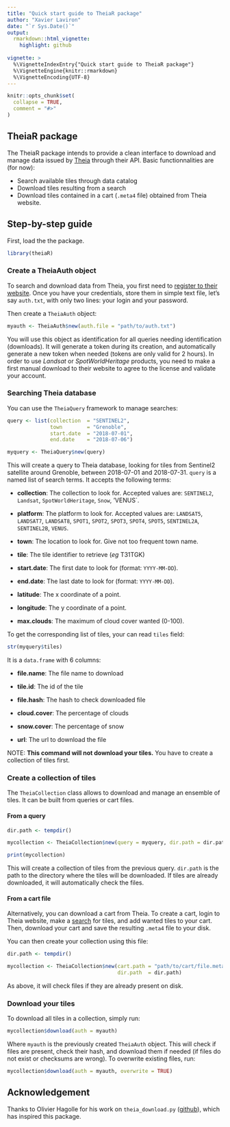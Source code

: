 ```yaml
---
title: "Quick start guide to TheiaR package"
author: "Xavier Laviron"
date: "`r Sys.Date()`"
output:
  rmarkdown::html_vignette:
    highlight: github
  
vignette: >
  %\VignetteIndexEntry{"Quick start guide to TheiaR package"}
  %\VignetteEngine{knitr::rmarkdown}
  %\VignetteEncoding{UTF-8}
---
```


```r
knitr::opts_chunk$set(
  collapse = TRUE,
  comment = "#>"
)
```


## TheiaR package

The TheiaR package intends to provide a clean interface to download and manage
data issued by [Theia](https://theia.cnes.fr/atdistrib/rocket/#/home) through
their API. Basic functionnalities are (for now):

- Search available tiles through data catalog
- Download tiles resulting from a search
- Download tiles contained in a cart (`.meta4` file) obtained from Theia
  website.


## Step-by-step guide

First, load the the package.

```r
library(theiaR)
```


### Create a TheiaAuth object

To search and download data from Theia, you first need to [register to their
website](https://sso.theia-land.fr/theia/register/register.xhtml).
Once you have your credentials, store them in simple text file, let's say
`auth.txt`, with only two lines: your login and your password.

Then create a `TheiaAuth` object:

```r
myauth <- TheiaAuth$new(auth.file = "path/to/auth.txt")
```

You will use this object as identification for all queries needing
identification (downloads). It will generate a token during its creation, and
automatically generate a new token when needed (tokens are only valid for 2
hours). In order to use _Landsat_ or _SpotWorldHeritage_ products, you need to
make a first manual download to their website to agree to the license and
validate your account.


### Searching Theia database

You can use the `TheiaQuery` framework to manage searches:

```r
query <- list(collection  = "SENTINEL2",
              town        = "Grenoble",
              start.date  = "2018-07-01",
              end.date    = "2018-07-06")

myquery <- TheiaQuery$new(query)
```

This will create a query to Theia database, looking for tiles from Sentinel2
satellite around Grenoble, between 2018-07-01 and 2018-07-31. `query` is a named
list of search terms. It accepts the following terms:

* __collection__: The collection to look for. Accepted values are: `SENTINEL2`,
  `Landsat`, `SpotWorldHeritage`, `Snow`, 'VENUS`.

* __platform__: The platform to look for. Accepted values are: `LANDSAT5`,
  `LANDSAT7`, `LANDSAT8`, `SPOT1`, `SPOT2`, `SPOT3`, `SPOT4`, `SPOT5`,
  `SENTINEL2A`, `SENTINEL2B`, `VENUS`.

* __town__: The location to look for. Give not too frequent town name.

* __tile__: The tile identifier to retrieve (_eg_ T31TGK)

* __start.date__: The first date to look for (format: `YYYY-MM-DD`).

* __end.date__: The last date to look for (format: `YYYY-MM-DD`).

* __latitude__: The x coordinate of a point.

* __longitude__: The y coordinate of a point.

* __max.clouds__: The maximum of cloud cover wanted (0-100).


To get the corresponding list of tiles, your can read `tiles` field:

```r
str(myquery$tiles)
```

It is a `data.frame` with 6 columns:

* __file.name__: The file name to download

* __tile.id__: The id of the tile

* __file.hash__: The hash to check downloaded file

* __cloud.cover__: The percentage of clouds

* __snow.cover__: The percentage of snow

* __url__: The url to download the file

NOTE: __This command will not download your tiles.__ You have to create a
collection of tiles first.


### Create a collection of tiles

The `TheiaCollection` class allows to download and manage an ensemble of tiles.
It can be built from queries or cart files.


#### From a query

```r
dir.path <- tempdir()

mycollection <- TheiaCollection$new(query = myquery, dir.path = dir.path)
```

```r
print(mycollection)
```

This will create a collection of tiles from the previous query. `dir.path` is
the path to the directory where the tiles will be downloaded. If tiles are
already downloaded, it will automatically check the files.


#### From a cart file

Alternatively, you can download a cart from Theia. To create a cart, login to
Theia website, make a [search](https://theia.cnes.fr/atdistrib/rocket/#/home)
for tiles, and add wanted tiles to your cart. Then, download your cart and save
the resulting `.meta4` file to your disk.

You can then create your collection using this file:

```r
dir.path <- tempdir()

mycollection <- TheiaCollection$new(cart.path = "path/to/cart/file.meta4",
                                    dir.path  = dir.path)
```

As above, it will check files if they are already present on disk.


### Download your tiles

To download all tiles in a collection, simply run:

```r
mycollection$download(auth = myauth)
```

Where `myauth` is the previously created `TheiaAuth` object. This will check if
files are present, check their hash, and download them if needed (if files do
not exist or checksums are wrong). To overwrite existing files, run:

```r
mycollection$download(auth = myauth, overwrite = TRUE)
```


## Acknowledgement

Thanks to Olivier Hagolle for his work on `theia_download.py`
([github](https://theia.cnes.fr/atdistrib/rocket/#/home)), which has inspired
this package.
